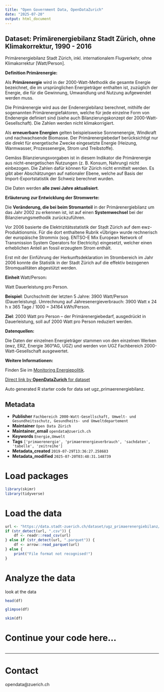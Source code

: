 ```yaml
---
title: "Open Government Data, OpenDataZurich"
date: "2025-07-20"
output: html_document
---
```


## Dataset: Primärenergiebilanz Stadt Zürich, ohne Klimakorrektur, 1990 - 2016


Primärenergiebilanz Stadt Zürich, inkl. internationalem Flugverkehr, ohne Klimakorrektur [Watt/Person].


**Definition Primärenergie:**


Als **Primärenergie** wird in der 2000-Watt-Methodik die gesamte Energie bezeichnet, die im ursprünglichen Energieträger enthalten ist, zuzüglich der Energie, die für die Gewinnung, Umwandlung und Nutzung aufgewendet werden muss.

Die Primärenergie wird aus der Endenergiebilanz berechnet, mithilfe der sogenannten Primärenergiefaktoren, welche für jede einzelne Form von Endenergie definiert sind (siehe auch Bilanzierungskonzept der 2000-Watt-Gesellschaft). Die Zahlen werden nicht klimakorrigiert.

Als **erneuerbare Energien** gelten beispielsweise Sonnenenergie, Windkraft und nachwachsende Biomasse. Der Primärenergiebedarf berücksichtigt nur die direkt für energetische Zwecke eingesetzte Energie (Heizung, Warmwasser, Prozessenergie, Strom und Treibstoffe).

Gemäss Bilanzierungsvorgaben ist in diesem Indikator die Primärenergie aus nicht-energetischen Nutzungen (z. B. Konsum, Nahrung) nicht einbezogen. Die Zahlen dafür können für Zürich nicht ermittelt werden. Es gibt aber Abschätzungen auf nationaler Ebene, welche auf Basis der Import-Exportstatistik der Schweiz berechnet wurden.

Die Daten werden **alle zwei Jahre aktualisiert**.


[]()

**Erläuterung zur Entwicklung der Stromwerte:**


Die **Veränderung, die bei beim Stromanteil** in der Primärenergiebilanz um das Jahr 2002 zu erkennen ist, ist auf einen **Systemwechsel** bei der Bilanzierungsmethodik zurückzuführen. 

Vor 2006 basierte die Elektrizitätsstatistik der Stadt Zürich auf dem ewz-Produktionsmix. Für die dort enthaltene Rubrik «Übrige» wurde rechnerisch der europäische Strommix (sog. ENTSO-E Mix European Network of Transmission System Operators for Electricity) eingesetzt, welcher einen erheblichen Anteil an fossil erzeugtem Strom enthält.

Erst mit der Einführung der Herkunftsdeklaration im Strombereich im Jahr 2006 konnte die Statistik in der Stadt Zürich auf die effektiv bezogenen Stromqualitäten abgestützt werden. 


[]()

**Einheit **Watt/Person**:**


Watt Dauerleistung pro Person. 

**Beispiel**: Durchschnitt der letzten 5 Jahre: 3900 Watt/Person (Dauerleistung).  Umrechnung auf Jahresenergieverbrauch: 3900 Watt x 24 h x 365 Tage / 1000 = 34164 kWh/Person.

**Ziel**: 2000 Watt pro Person – der Primärenergiebedarf, ausgedrückt in Dauerleistung, soll auf 2000 Watt pro Person reduziert werden.


[]()

**Datenquellen:**


Die Daten der einzelnen Energieträger stammen von den einzelnen Werken (ewz, ERZ, Energie 360°AG, UGZ) und werden von UGZ Fachbereich 2000-Watt-Gesellschaft ausgewertet.


[]()

**Weitere Informationen:**


Finden Sie im [Monitoring Energiepolitik](https://www.stadt-zuerich.ch/de/umwelt-und-energie/energie/planung-strategien/monitoring.html).


[]()



[Direct link by **OpenDataZurich** for dataset](https://data.stadt-zuerich.ch/dataset/ugz_primaerenergiebilanz)

Auto generated R starter code for data set ugz_primaerenergiebilanz.

## Metadata

- **Publisher** `Fachbereich 2000-Watt-Gesellschaft, Umwelt- und Gesundheitsschutz, Gesundheits- und Umweltdepartement`
- **Maintainer** `Open Data Zürich`
- **Maintainer_email** `opendata@zuerich.ch`
- **Keywords** `Energie,Umwelt`
- **Tags** `['primaerenergie', 'primaerenergieverbrauch', 'sachdaten', 'tabelle', 'zeitreihe']`
- **Metadata_created** `2019-07-29T13:36:27.258683`
- **Metadata_modified** `2025-07-20T03:48:31.148739`


# Load packages

```r
library(skimr)
library(tidyverse)
```

# Load the data

```r
url <- "https://data.stadt-zuerich.ch/dataset/ugz_primaerenergiebilanz/download/ugz_primaerenergiebilanz.csv"
if (str_detect(url, ".csv")) {
    df <- readr::read_csv(url)
} else if (str_detect(url, ".parquet")) {
    df <- arrow::read_parquet(url)
} else {
    print("File format not recognised!")
}
```

# Analyze the data

look at the data
```r
head(df)
```

```r
glimpse(df)
```

```r
skim(df)
```

# Continue your code here...

```r

```

------------------------------------------------------------------------

# Contact

opendata@zuerich.ch
